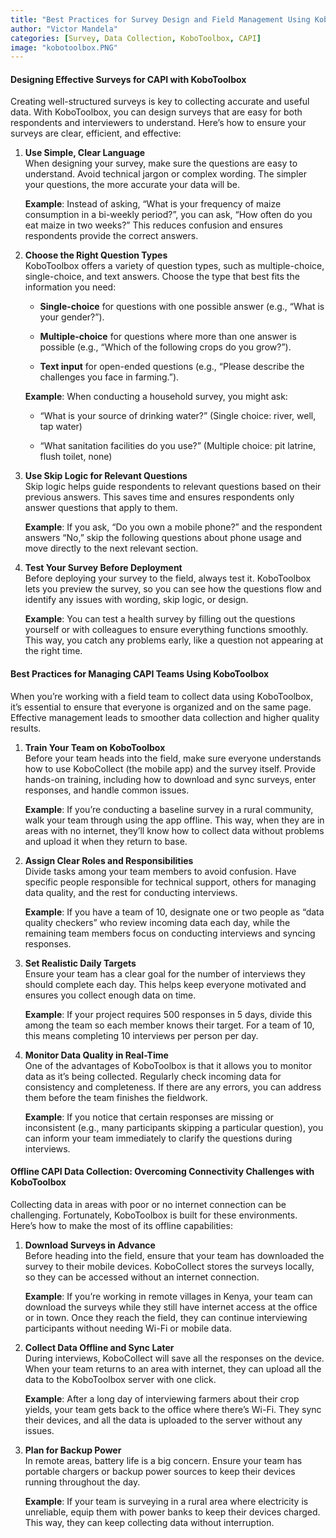 ```yaml
---
title: "Best Practices for Survey Design and Field Management Using KoboToolbox"
author: "Victor Mandela"
categories: [Survey, Data Collection, KoboToolbox, CAPI]
image: "kobotoolbox.PNG"
---
```


#### **Designing Effective Surveys for CAPI with KoboToolbox**

Creating well-structured surveys is key to collecting accurate and useful data. With KoboToolbox, you can design surveys that are easy for both respondents and interviewers to understand. Here’s how to ensure your surveys are clear, efficient, and effective:

1.  **Use Simple, Clear Language**\
    When designing your survey, make sure the questions are easy to understand. Avoid technical jargon or complex wording. The simpler your questions, the more accurate your data will be.

    **Example**: Instead of asking, “What is your frequency of maize consumption in a bi-weekly period?”, you can ask, “How often do you eat maize in two weeks?” This reduces confusion and ensures respondents provide the correct answers.

2.  **Choose the Right Question Types**\
    KoboToolbox offers a variety of question types, such as multiple-choice, single-choice, and text answers. Choose the type that best fits the information you need:

    -   **Single-choice** for questions with one possible answer (e.g., “What is your gender?”).

    -   **Multiple-choice** for questions where more than one answer is possible (e.g., “Which of the following crops do you grow?”).

    -   **Text input** for open-ended questions (e.g., “Please describe the challenges you face in farming.”).

    **Example**: When conducting a household survey, you might ask:

    -   "What is your source of drinking water?" (Single choice: river, well, tap water)

    -   "What sanitation facilities do you use?" (Multiple choice: pit latrine, flush toilet, none)

3.  **Use Skip Logic for Relevant Questions**\
    Skip logic helps guide respondents to relevant questions based on their previous answers. This saves time and ensures respondents only answer questions that apply to them.

    **Example**: If you ask, "Do you own a mobile phone?" and the respondent answers "No," skip the following questions about phone usage and move directly to the next relevant section.

4.  **Test Your Survey Before Deployment**\
    Before deploying your survey to the field, always test it. KoboToolbox lets you preview the survey, so you can see how the questions flow and identify any issues with wording, skip logic, or design.

    **Example**: You can test a health survey by filling out the questions yourself or with colleagues to ensure everything functions smoothly. This way, you catch any problems early, like a question not appearing at the right time.

#### **Best Practices for Managing CAPI Teams Using KoboToolbox**

When you’re working with a field team to collect data using KoboToolbox, it’s essential to ensure that everyone is organized and on the same page. Effective management leads to smoother data collection and higher quality results.

1.  **Train Your Team on KoboToolbox**\
    Before your team heads into the field, make sure everyone understands how to use KoboCollect (the mobile app) and the survey itself. Provide hands-on training, including how to download and sync surveys, enter responses, and handle common issues.

    **Example**: If you're conducting a baseline survey in a rural community, walk your team through using the app offline. This way, when they are in areas with no internet, they’ll know how to collect data without problems and upload it when they return to base.

2.  **Assign Clear Roles and Responsibilities**\
    Divide tasks among your team members to avoid confusion. Have specific people responsible for technical support, others for managing data quality, and the rest for conducting interviews.

    **Example**: If you have a team of 10, designate one or two people as "data quality checkers" who review incoming data each day, while the remaining team members focus on conducting interviews and syncing responses.

3.  **Set Realistic Daily Targets**\
    Ensure your team has a clear goal for the number of interviews they should complete each day. This helps keep everyone motivated and ensures you collect enough data on time.

    **Example**: If your project requires 500 responses in 5 days, divide this among the team so each member knows their target. For a team of 10, this means completing 10 interviews per person per day.

4.  **Monitor Data Quality in Real-Time**\
    One of the advantages of KoboToolbox is that it allows you to monitor data as it’s being collected. Regularly check incoming data for consistency and completeness. If there are any errors, you can address them before the team finishes the fieldwork.

    **Example**: If you notice that certain responses are missing or inconsistent (e.g., many participants skipping a particular question), you can inform your team immediately to clarify the questions during interviews.

#### **Offline CAPI Data Collection: Overcoming Connectivity Challenges with KoboToolbox**

Collecting data in areas with poor or no internet connection can be challenging. Fortunately, KoboToolbox is built for these environments. Here’s how to make the most of its offline capabilities:

1.  **Download Surveys in Advance**\
    Before heading into the field, ensure that your team has downloaded the survey to their mobile devices. KoboCollect stores the surveys locally, so they can be accessed without an internet connection.

    **Example**: If you’re working in remote villages in Kenya, your team can download the surveys while they still have internet access at the office or in town. Once they reach the field, they can continue interviewing participants without needing Wi-Fi or mobile data.

2.  **Collect Data Offline and Sync Later**\
    During interviews, KoboCollect will save all the responses on the device. When your team returns to an area with internet, they can upload all the data to the KoboToolbox server with one click.

    **Example**: After a long day of interviewing farmers about their crop yields, your team gets back to the office where there’s Wi-Fi. They sync their devices, and all the data is uploaded to the server without any issues.

3.  **Plan for Backup Power**\
    In remote areas, battery life is a big concern. Ensure your team has portable chargers or backup power sources to keep their devices running throughout the day.

    **Example**: If your team is surveying in a rural area where electricity is unreliable, equip them with power banks to keep their devices charged. This way, they can keep collecting data without interruption.
